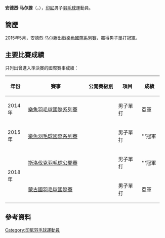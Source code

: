 {{noteTA|G1=Badminton}}
{{Infobox 羽球選手
| playername              = 安德烈·马尔滕<br/>{{lang|id|Andre Marteen}}
| image                   = 
| size                    = 
| caption                 = 
| birth_name              = Andre Marteen Tene<ref name="PROFIL ATLET">{{id}}[http://badmintonindonesia.org/app/profile/aktif.aspx?id=000002394 PROFIL ATLET - Andre Marteen Tene PBSI] {{Wayback|url=http://badmintonindonesia.org/app/profile/aktif.aspx?id=000002394 |date=20161005201611 }}</ref>
| date_of_birth           = {{birth_date_and_age|1991|5|5}}<ref name="PROFIL ATLET"/>
| place_of_birth          = {{INA}}[[萬隆|萬隆]]<ref name="PROFIL ATLET"/>
| residence               =
| height                  = 
| weight                  = 
| handedness              = 右手
| country                 = {{INA}}
| years_intldebut         =
| years_started           = 
| coach                   = 
| event                   = 男子單打
| highest_ranking         = 第103位（男單）
| date_of_highest_ranking = 2013年11月7日<ref name="highest-ranking">{{en}}[http://bwfcontent.tournamentsoftware.com/ranking/player.aspx?id=11968&player=146442 BWF World Ranking - Ranking of Andre MARTEEN (67795)]</ref>
| current_ranking         = 第112位（男單）
| date_of_current_ranking = 2016年9月29日<ref>{{en}}[http://bwfcontent.tournamentsoftware.com/ranking/category.aspx?id=11968&category=472 BWF World Ranking - BWF世界排名榜 (9/29/2016) - Men's singles] {{Wayback|url=http://bwfcontent.tournamentsoftware.com/ranking/category.aspx?id=11968&category=472 |date=20170305010134 }}</ref>
| played                  = 67勝–57負（男單）<br/>2勝–3負（男雙）
| titles                  = 
| bwf_profile             = 6EB8F2E5-F1AA-443B-8190-0640480A0D7D
| bwf_id                  = 67795
| updated                 = 2016年10月5日
}}
{{MedalTableTop}}
{{MedalSport | 男子[[羽毛球|羽毛球]]}}
{{MedalCountry | {{INA}}}}
{{MedalBottom}}
'''安德烈·马尔滕'''（{{lang-id|'''Andre Marteen'''}}，{{bd|1991年|5月5日|}}），[[印尼|印尼]]男子[[羽毛球|羽毛球]]運動員。

==簡歷==
2015年5月，安德烈·马尔滕出戰[[2015年樂魚羽毛球國際系列賽|樂魚國際系列賽]]，贏得男子單打冠軍。

==主要比賽成績==
只列出曾進入準決賽的國際賽事成績：
{| class=wikitable style="text-align:center; font-size:small;" 
!width="50"|年份
!width="180"|賽事
!width="80"|公開賽級別
!width="60"|項目
!width="50"|成績
|-
!rowspan="1"|2014年
|[[2014年樂魚羽毛球國際系列賽|樂魚羽毛球國際系列賽]]
|{{BWFIS}}
|男子單打
|bgcolor="silver"|亞軍
|-
!rowspan="1"|2015年
|[[2015年樂魚羽毛球國際系列賽|樂魚羽毛球國際系列賽]]
|{{BWFIS}}
|男子單打
|bgcolor="gold"|'''冠軍
|-
!rowspan="2"|2018年
|[[2018年斯洛伐克羽毛球公開賽|斯洛伐克羽毛球公開賽]]
|{{BWFFS}}
|男子單打
|bgcolor="gold"|'''冠軍
|-
|[[2018年蒙古國羽毛球國際賽|蒙古國羽毛球國際賽]]
|{{BWFIS}}
|男子單打
|bgcolor="silver"|亞軍
|}
{{BWF賽事級別索引}}

==參考資料==
{{Reflist}}

{{DEFAULTSORT:Marteen, Andre}}
[[Category:印尼羽毛球運動員|Category:印尼羽毛球運動員]]